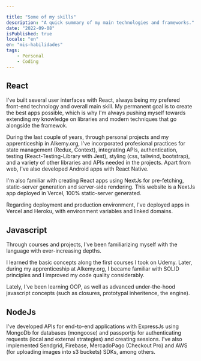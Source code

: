 ```yaml
---

title: "Some of my skills"
description: "A quick summary of my main technologies and frameworks."
date: "2022-09-08"
isPublished: true
locale: "en"
en: "mis-habilidades" 
tags: 
    - Personal
    - Coding
---
```


## React

I've built several user interfaces with React, always being my prefered front-end technology and overall main skill. My permanent goal is to create the best apps possible, which is why I'm always pushing myself towards extending my knowledge on libraries and modern techniques that go alongside the framewok. 

During the last couple of years, through personal projects and my apprenticeship in Alkemy.org, I've incorporated profesional practices for state management (Redux, Context), integrating APIs, authentication, testing (React-Testing-Library with Jest), styling (css, tailwind, bootstrap), and a variety of other libraries and APIs needed in the projects. Apart from web, I've also developed Android apps with React Native.

I'm also familiar with creating React apps using NextJs for pre-fetching, static-server generation and server-side rendering. This website is a NextJs app deployed in Vercel, 100% static-server generated. 

Regarding deployment and production environment, I've deployed apps in Vercel and Heroku, with environment variables and linked domains. 

## Javascript

Through courses and projects, I've been familiarizing myself with the language with ever-increasing depths. 

I learned the basic concepts along the first courses I took on Udemy. Later, during my apprenticeship at Alkemy.org, I became familiar with SOLID principles and I improved my code quality considerably.

Lately, I've been learning OOP, as well as advanced under-the-hood javascript concepts (such as closures, prototypal inheritence, the engine).

## NodeJs

I've developed APIs for end-to-end applications with ExpressJs using MongoDb for databases (mongoose) and passportjs for authenticating requests (local and external strategies) and creating sessions. I've also implemented Sendgrid, Firebase, MercadoPago (Checkout Pro) and AWS (for uploading images into s3 buckets) SDKs, among others.
